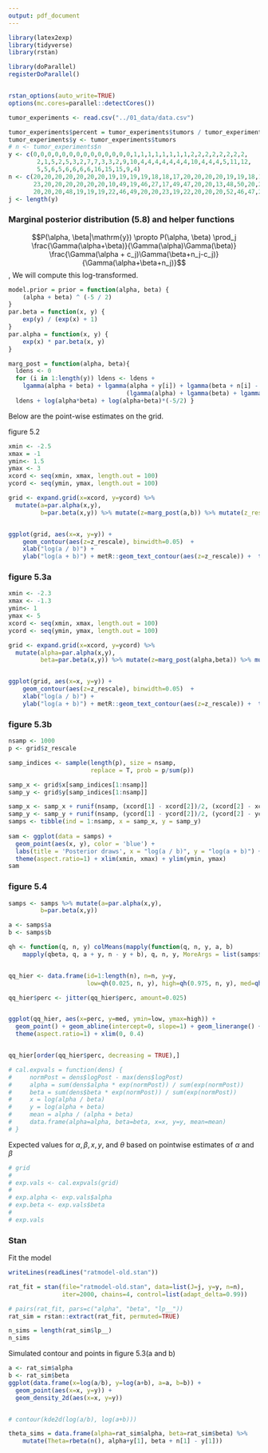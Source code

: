 ```yaml
---
output: pdf_document
---
```


```r
library(latex2exp)
library(tidyverse)
library(rstan)

library(doParallel)
registerDoParallel()


rstan_options(auto_write=TRUE)
options(mc.cores=parallel::detectCores())

```

```r
tumor_experiments <- read.csv("../01_data/data.csv")
```

```r
tumor_experiments$percent = tumor_experiments$tumors / tumor_experiments$n
tumor_experiments$y <- tumor_experiments$tumors
# n <- tumor_experiments$n
y <- c(0,0,0,0,0,0,0,0,0,0,0,0,0,0,1,1,1,1,1,1,1,1,2,2,2,2,2,2,2,2,
        2,1,5,2,5,3,2,7,7,3,3,2,9,10,4,4,4,4,4,4,4,10,4,4,4,5,11,12,
        5,5,6,5,6,6,6,6,16,15,15,9,4)
n <- c(20,20,20,20,20,20,20,19,19,19,19,18,18,17,20,20,20,20,19,19,18,18,25,24,
       23,20,20,20,20,20,20,10,49,19,46,27,17,49,47,20,20,13,48,50,20,20,20,20,
       20,20,20,48,19,19,19,22,46,49,20,20,23,19,22,20,20,20,52,46,47,24,14)
j <- length(y)
```

### Marginal posterior distribution (5.8) and helper functions

$$P(\alpha, \beta|\mathrm{y}) \propto P(\alpha, \beta) \prod_j \frac{\Gamma(\alpha+\beta)}{\Gamma(\alpha)\Gamma(\beta)} \frac{\Gamma(\alpha + c_j)\Gamma(\beta+n_j-c_j)}{\Gamma(\alpha+\beta+n_j)}$$ , We will compute this log-transformed.

```r
model.prior = prior = function(alpha, beta) {
    (alpha + beta) ^ (-5 / 2)
}
par.beta = function(x, y) {
    exp(y) / (exp(x) + 1)
}
par.alpha = function(x, y) {
    exp(x) * par.beta(x, y)
}

marg_post = function(alpha, beta){
  ldens <- 0
  for (i in 1:length(y)) ldens <- ldens +
    lgamma(alpha + beta) + lgamma(alpha + y[i]) + lgamma(beta + n[i] - y[i])-
                                 (lgamma(alpha) + lgamma(beta) + lgamma(alpha + beta + n[i]))
  ldens + log(alpha*beta) + log(alpha+beta)*(-5/2) }

```

Below are the point-wise estimates on the grid.

figure 5.2

```r
xmin <- -2.5
xmax = -1
ymin<- 1.5
ymax <- 3
xcord <- seq(xmin, xmax, length.out = 100)
ycord <- seq(ymin, ymax, length.out = 100)

grid <- expand.grid(x=xcord, y=ycord) %>% 
  mutate(a=par.alpha(x,y),
         b=par.beta(x,y)) %>% mutate(z=marg_post(a,b)) %>% mutate(z_rescale = exp(z - max(z)))


ggplot(grid, aes(x=x, y=y)) +
    geom_contour(aes(z=z_rescale), binwidth=0.05)  +
    xlab("log(a / b)") +
    ylab("log(a + b)") + metR::geom_text_contour(aes(z=z_rescale)) +  theme(aspect.ratio=1) + xlim(xmin, xmax) + ylim(ymin, ymax)

```

### figure 5.3a

```r
xmin <- -2.3
xmax <- -1.3
ymin<- 1
ymax <- 5
xcord <- seq(xmin, xmax, length.out = 100)
ycord <- seq(ymin, ymax, length.out = 100)

grid <- expand.grid(x=xcord, y=ycord) %>% 
  mutate(alpha=par.alpha(x,y),
         beta=par.beta(x,y)) %>% mutate(z=marg_post(alpha,beta)) %>% mutate(z_rescale = exp(z - max(z)))


ggplot(grid, aes(x=x, y=y)) +
    geom_contour(aes(z=z_rescale), binwidth=0.05)  +
    xlab("log(a / b)") +
    ylab("log(a + b)") + metR::geom_text_contour(aes(z=z_rescale)) +  theme(aspect.ratio=1) + xlim(xmin, xmax) + ylim(ymin, ymax)
```

### figure 5.3b
```r
nsamp <- 1000
p <- grid$z_rescale

samp_indices <- sample(length(p), size = nsamp,
                       replace = T, prob = p/sum(p))

samp_x <- grid$x[samp_indices[1:nsamp]]
samp_y <- grid$y[samp_indices[1:nsamp]]

samp_x <- samp_x + runif(nsamp, (xcord[1] - xcord[2])/2, (xcord[2] - xcord[1])/2)
samp_y <- samp_y + runif(nsamp, (ycord[1] - ycord[2])/2, (ycord[2] - ycord[1])/2)
samps <- tibble(ind = 1:nsamp, x = samp_x, y = samp_y)
 
sam <- ggplot(data = samps) +
  geom_point(aes(x, y), color = 'blue') +
  labs(title = 'Posterior draws', x = "log(a / b)", y = "log(a + b)") +
  theme(aspect.ratio=1) + xlim(xmin, xmax) + ylim(ymin, ymax)
sam


```

### figure 5.4
```r
samps <- samps %>% mutate(a=par.alpha(x,y),
         b=par.beta(x,y)) 

a <- samps$a
b <- samps$b

qh <- function(q, n, y) colMeans(mapply(function(q, n, y, a, b)
    mapply(qbeta, q, a + y, n - y + b), q, n, y, MoreArgs = list(samps$a, samps$b)))


qq_hier <- data.frame(id=1:length(n), n=n, y=y,
                      low=qh(0.025, n, y), high=qh(0.975, n, y), med=qh(0.5, n, y), perc=(y/n))

qq_hier$perc <- jitter(qq_hier$perc, amount=0.025)


ggplot(qq_hier, aes(x=perc, y=med, ymin=low, ymax=high)) +
  geom_point() + geom_abline(intercept=0, slope=1) + geom_linerange() +
  theme(aspect.ratio=1) + xlim(0, 0.4) 


qq_hier[order(qq_hier$perc, decreasing = TRUE),]

```






```r
# cal.expvals = function(dens) {
#     normPost = dens$logPost - max(dens$logPost)
#     alpha = sum(dens$alpha * exp(normPost)) / sum(exp(normPost))
#     beta = sum(dens$beta * exp(normPost)) / sum(exp(normPost))
#     x = log(alpha / beta)
#     y = log(alpha + beta)
#     mean = alpha / (alpha + beta)
#     data.frame(alpha=alpha, beta=beta, x=x, y=y, mean=mean)
# }
```

Expected values for $\alpha, \beta, x, y$, and $\theta$ based on pointwise estimates of $\alpha$ and $\beta$\

```r
# grid
# 
# exp.vals <- cal.expvals(grid)
# 
# exp.alpha <- exp.vals$alpha
# exp.beta <- exp.vals$beta
# 
# exp.vals
```

### Stan

Fit the model

```r
writeLines(readLines("ratmodel-old.stan"))

```

```r
rat_fit = stan(file="ratmodel-old.stan", data=list(J=j, y=y, n=n),
               iter=2000, chains=4, control=list(adapt_delta=0.99))
```

```r
# pairs(rat_fit, pars=c("alpha", "beta", "lp__"))
rat_sim = rstan::extract(rat_fit, permuted=TRUE)

n_sims = length(rat_sim$lp__)
n_sims
```

Simulated contour and points in figure 5.3(a and b)

```r

a <- rat_sim$alpha
b <- rat_sim$beta
ggplot(data.frame(x=log(a/b), y=log(a+b), a=a, b=b)) +
  geom_point(aes(x=x, y=y)) +
  geom_density_2d(aes(x=x, y=y))


# contour(kde2d(log(a/b), log(a+b)))
```

```r
theta_sims = data.frame(alpha=rat_sim$alpha, beta=rat_sim$beta) %>%
    mutate(Theta=rbeta(n(), alpha+y[1], beta + n[1] - y[1]))

```



